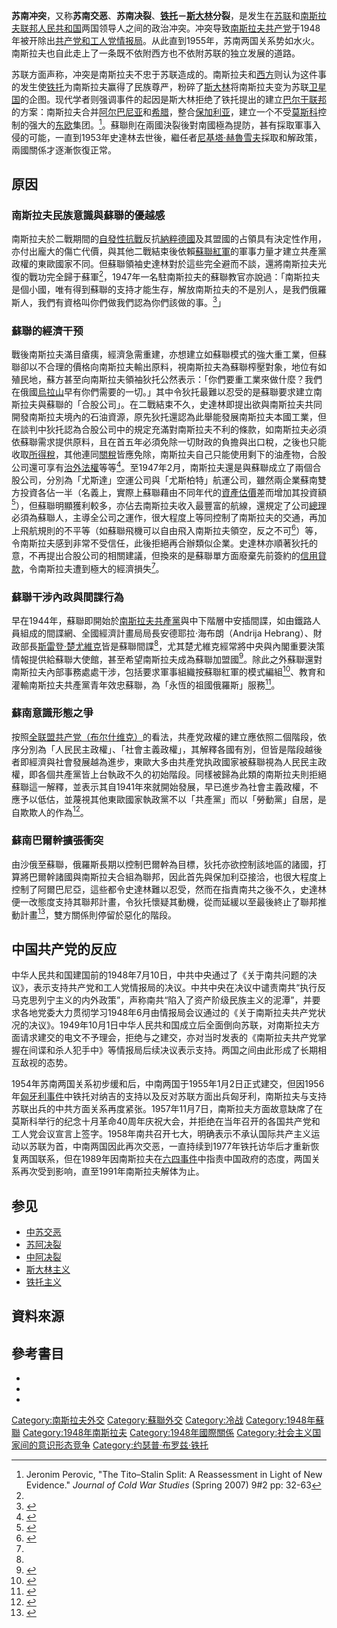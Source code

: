 {{Otheruses|subject=[[20世紀|20世紀]][[蘇聯|蘇聯]]和[[南斯拉夫|南斯拉夫]]之間的政治衝突|other=[[21世紀|21世紀]][[蘇丹|蘇丹]]與[[南蘇丹|南蘇丹]]之間爆發的衝突|2012年蘇丹與南蘇丹邊境衝突}}
{{multiple image
| header            =
| header_align      = center<!-- left/right/ -->
| header_background = #CCCCFF
|align=right
|direction=horizontal
|image1=Josip Broz Tito Bihać 1942.jpg
|caption1={{center|[[约瑟普·布罗兹·铁托|约瑟普·布罗兹·铁托]]}}
|width1=140
|image2= JStalin Secretary general CCCP 1942.jpg
|caption2={{center|[[约瑟夫·维萨里奥诺维奇·斯大林|约瑟夫·斯大林]]}}
|width2=132
}}
{{NoteTA
|G1=PP
|G3=Military
|G5=Shipname
|G4=地名}}
'''苏南冲突'''，又称'''苏南交恶'''、'''苏南决裂'''、'''[[约瑟普·布罗兹·铁托|铁托]]－[[约瑟夫·维萨里奥诺维奇·斯大林|斯大林]]分裂'''，是发生在[[苏联|苏联]]和[[南斯拉夫社会主义联邦共和国|南斯拉夫联邦人民共和国]]两国领导人之间的政治冲突。冲突导致[[南斯拉夫共产党|南斯拉夫共产党]]于1948年被开除出[[共产党和工人党情报局|共产党和工人党情报局]]。从此直到1955年，苏南两国关系势如水火。南斯拉夫也自此走上了一条既不依附西方也不依附苏联的独立发展的道路。

苏联方面声称，冲突是南斯拉夫不忠于苏联造成的。南斯拉夫和[[西方世界|西方]]则认为这件事的发生使[[铁托|铁托]]为南斯拉夫赢得了民族尊严，粉碎了[[斯大林|斯大林]]将南斯拉夫变为苏联[[卫星国|卫星国]]的企图。现代学者则强调事件的起因是斯大林拒绝了铁托提出的建立[[巴尔干联邦|巴尔干联邦]]的方案：南斯拉夫合并[[阿尔巴尼亚|阿尔巴尼亚]]和[[希腊|希腊]]，整合[[保加利亚|保加利亚]]，建立一个不受[[莫斯科|莫斯科]]控制的强大的[[东欧|东欧]]集团。<ref>Jeronim Perovic, "The Tito–Stalin Split: A Reassessment in Light of New Evidence." ''Journal of Cold War Studies'' (Spring 2007) 9#2 pp: 32-63</ref>。蘇聯則在兩國決裂後對南國極為提防，甚有採取軍事入侵的可能，一直到1953年史達林去世後，繼任者[[尼基塔·赫魯雪夫|尼基塔·赫魯雪夫]]採取和解政策，兩國關係才逐漸恢復正常。

== 原因 ==
===南斯拉夫民族意識與蘇聯的優越感===
南斯拉夫於二戰期間的[[南斯拉夫人民解放軍和游擊隊|自發性抗戰]]反抗[[納粹德國|納粹德國]]及其盟國的占領具有決定性作用，亦付出龐大的傷亡代價，與其他二戰結束後依賴[[蘇聯紅軍|蘇聯紅軍]]的軍事力量才建立共產黨政權的東歐國家不同。但蘇聯領袖史達林對於這些完全避而不談，還將南斯拉夫光復的戰功完全歸于蘇軍<ref name='彭杰夫-1979-39'/>，1947年一名駐南斯拉夫的蘇聯教官亦說過：「南斯拉夫是個小國，唯有得到蘇聯的支持才能生存，解放南斯拉夫的不是別人，是我們俄羅斯人，我們有資格叫你們做我們認為你們該做的事。<ref name='彭杰夫-1979-39'>{{Harnvb|彭杰夫|1979|p=39}}</ref>」

===蘇聯的經濟干预===
戰後南斯拉夫滿目瘡痍，經濟急需重建，亦想建立如蘇聯模式的強大重工業，但蘇聯卻以不合理的價格向南斯拉夫輸出原料，視南斯拉夫為蘇聯榨壓對象，地位有如殖民地，蘇方甚至向南斯拉夫領袖狄托公然表示：「你們要重工業來做什麼？我們在俄國[[乌拉尔山脉|烏拉山]]早有你們需要的一切。」其中令狄托最難以忍受的是蘇聯要求建立南斯拉夫與蘇聯的「合股公司」。在二戰結束不久，史達林即提出欲與南斯拉夫共同開發南斯拉夫境內的石油資源，原先狄托還認為此舉能發展南斯拉夫本國工業，但在談判中狄托認為合股公司中的規定充滿對南斯拉夫不利的條款，如南斯拉夫必須依蘇聯需求提供原料，且在首五年必須免除一切財政的負擔與出口稅，之後也只能收取[[所得稅|所得稅]]，其他連同[[關稅|關稅]]皆應免除，南斯拉夫自己只能使用剩下的油產物，合股公司還可享有[[治外法權|治外法權]]等等<ref name='胡莉莉-1982-58'>{{Harnvb|胡莉莉|1982|p=58}}</ref>。至1947年2月，南斯拉夫還是與蘇聯成立了兩個合股公司，分別為「尤斯達」空運公司與「尤斯柏特」航運公司，雖然兩企業蘇南雙方投資各佔一半（名義上，實際上蘇聯藉由不同年代的[[資產|資產]][[估價|估價]]差而增加其投資額<ref name='胡莉莉-1982-60'>{{Harnvb|胡莉莉|1982|p=60}}</ref>），但蘇聯明顯獲利較多，亦佔去南斯拉夫收入最豐富的航線，還規定了公司[[總理|總理]]必須為蘇聯人，主導全公司之運作，很大程度上等同控制了南斯拉夫的交通，再加上飛航規則的不平等（如蘇聯飛機可以自由飛入南斯拉夫領空，反之不可<ref name='胡莉莉-1982-61'>{{Harnvb|胡莉莉|1982|p=61}}</ref>）等，令南斯拉夫感到非常不受信任，此後拒絕再合辦類似企業。史達林亦順著狄托的意，不再提出合股公司的相關建議，但換來的是蘇聯單方面廢棄先前簽約的[[信用貸款|信用貸款]]，令南斯拉夫遭到極大的經濟損失<ref name='胡莉莉-1982-61'/>。

===蘇聯干涉內政與間諜行為===
早在1944年，蘇聯即開始於[[南斯拉夫共產主義者聯盟|南斯拉夫共產黨]]與中下階層中安插間諜，如由鐵路人員組成的間諜網、全國經濟計畫局局長安德耶拉·海布朗（Andrija Hebrang）、財政部長[[斯雷滕·茹约维奇|斯雷登·楚尤維克]]皆是蘇聯間諜<ref name='李邁先-1990-518'/>，尤其楚尤維克經常將中央與內閣重要決策情報提供給蘇聯大使館，甚至希望南斯拉夫成為蘇聯加盟國<ref name='李邁先-1990-518'>{{Harnvb|李邁先|1990|p=518}}</ref>。除此之外蘇聯還對南斯拉夫內部事務處處干涉，包括要求軍事組織按蘇聯紅軍的模式編組<ref name='胡莉莉-1982-74'>{{Harnvb|胡莉莉|1982|p=74}}</ref>、教育和灌輸南斯拉夫共產黨青年效忠蘇聯，為「永恆的祖國俄羅斯」服務<ref name='胡莉莉-1982-75'>{{Harnvb|胡莉莉|1982|p=75}}</ref>。

===蘇南意識形態之爭===
按照[[苏联共产党|全联盟共产党（布尔什维克）]]的看法，共產党政權的建立應依照二個階段，依序分別為「人民民主政權」、「社會主義政權」，其解釋各國有別，但皆是階段越後者即經濟與社會發展越為進步，東歐大多由共產党执政國家被蘇聯視為人民民主政權，即各個共產黨皆上台執政不久的初始階段。同樣被歸為此類的南斯拉夫則拒絕蘇聯這一解釋，並表示其自1941年來就開始發展，早已進步為社會主義政權，不應予以低估，並蔑視其他東歐國家執政黨不以「共產黨」而以「勞動黨」自居，是自欺欺人的作為<ref name='李邁先-1990-517'>{{Harnvb|李邁先|1990|p=517}}</ref>。

===蘇南巴爾幹擴張衝突===
由沙俄至蘇聯，俄羅斯長期以控制巴爾幹為目標，狄托亦欲控制該地區的諸國，打算將巴爾幹諸國與南斯拉夫合組為聯邦，因此首先與保加利亞接洽，也很大程度上控制了阿爾巴尼亞，這些都令史達林難以忍受，然而在指責南共之後不久，史達林便一改態度支持其聯邦計畫，令狄托懷疑其動機，從而延緩以至最後終止了聯邦推動計畫<ref name='胡莉莉-1982-69'>{{Harnvb|胡莉莉|1982|p=69}}</ref>，雙方關係則停留於惡化的階段。

== 中国共产党的反应 ==

中华人民共和国建国前的1948年7月10日，中共中央通过了《关于南共问题的决议》，表示支持共产党和工人党情报局的决议。中共中央在决议中谴责南共“执行反马克思列宁主义的内外政策”，声称南共“陷入了资产阶级民族主义的泥潭”，并要求各地党委大力贯彻学习1948年6月由情报局会议通过的《关于南斯拉夫共产党状况的决议》。1949年10月1日中华人民共和国成立后全面倒向苏联，对南斯拉夫方面请求建交的电文不予理会，拒绝与之建交，亦对当时发表的《南斯拉夫共产党掌握在间谍和杀人犯手中》等情报局后续决议表示支持。两国之间由此形成了长期相互敌视的态势。

1954年苏南两国关系初步缓和后，中南两国于1955年1月2日正式建交，但因1956年[[匈牙利事件|匈牙利事件]]中铁托对纳吉的支持以及反对苏联方面出兵匈牙利，南斯拉夫与支持苏联出兵的中共方面关系再度紧张。1957年11月7日，南斯拉夫方面故意缺席了在莫斯科举行的纪念十月革命40周年庆祝大会，并拒绝在当年召开的各国共产党和工人党会议宣言上签字。1958年南共召开七大，明确表示不承认国际共产主义运动以苏联为首，中南两国因此再次交恶，一直持续到1977年铁托访华后才重新恢复两国联系，但在1989年因南斯拉夫在[[六四事件|六四事件]]中指责中国政府的态度，两国关系再次受到影响，直至1991年南斯拉夫解体为止。

==参见==
{{Portal box|冷战|国际关系|苏联|共产主义}}
*[[中苏交恶|中苏交恶]]
*[[苏阿决裂|苏阿决裂]]
*[[中阿决裂|中阿决裂]]
*[[斯大林主义|斯大林主义]]
*[[铁托主义|铁托主义]]

== 資料來源 ==
{{reflist|2}}
== 參考書目 ==
{{refbegin}}
*{{zh}}{{citation|last=胡莉莉|year=1982|title=南斯拉夫與蘇聯之分裂及其影響|publisher=淡江大學歐洲研究所}}
*{{zh}}{{citation|last=彭杰夫|year=1979|title=南斯拉夫的外交政策|publisher=淡江大學歐洲研究所}}
*{{zh}}{{Citation|last=李邁先|year=1990|title=東歐諸國史|publisher=[[三民書局|三民書局]]|isbn=957-14-0023-8}}
{{refend}}
{{冷战}}

[[Category:南斯拉夫外交|Category:南斯拉夫外交]]
[[Category:蘇聯外交|Category:蘇聯外交]]
[[Category:冷战|Category:冷战]]
[[Category:1948年蘇聯|Category:1948年蘇聯]]
[[Category:1948年南斯拉夫|Category:1948年南斯拉夫]]
[[Category:1948年國際關係|Category:1948年國際關係]]
[[Category:社会主义国家间的意识形态竞争|Category:社会主义国家间的意识形态竞争]]
[[Category:约瑟普·布罗兹·铁托|Category:约瑟普·布罗兹·铁托]]